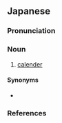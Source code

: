 ==Japanese==
{{ja-kanjitab|こう|たく|き|yomi=o}}

===Pronunciation===
{{ja-pron|yomi=o|こうたくき|acc=4|acc_ref=DJR|acc2=3|acc2_ref=DJR}}

===Noun===
{{ja-noun|こうたくき|hhira=くわうたくき}}

# [[calender]]

====Synonyms====
* {{sense|calender}} {{ja-r|カレンダー}}

===References===
<references/>